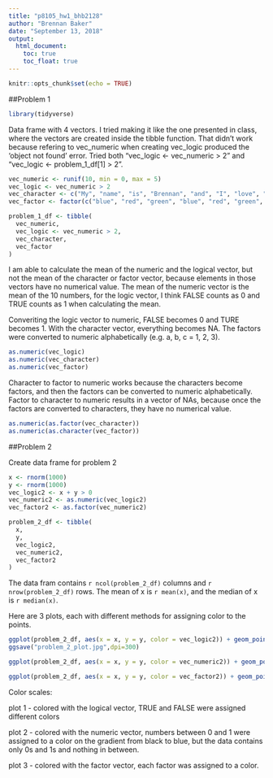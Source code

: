 ```yaml
---
title: "p8105_hw1_bhb2128"
author: "Brennan Baker"
date: "September 13, 2018"
output:
  html_document:
    toc: true
    toc_float: true
---
```


```r
knitr::opts_chunk$set(echo = TRUE)
```

##Problem 1

```r
library(tidyverse)
```

Data frame with 4 vectors. I tried making it like the one presented in class, where the vectors are created inside the tibble function. That didn't work because refering to vec_numeric when creating vec_logic produced the 'object not found' error. Tried both "vec_logic <- vec_numeric > 2" and "vec_logic <- problem_1_df[1] > 2". 
```r

vec_numeric <- runif(10, min = 0, max = 5)
vec_logic <- vec_numeric > 2
vec_character <- c("My", "name", "is", "Brennan", "and", "I", "love", "data", "science", "yay")
vec_factor <- factor(c("blue", "red", "green", "blue", "red", "green", "blue", "red", "green", "blue" ))

problem_1_df <- tibble(
  vec_numeric,
  vec_logic <- vec_numeric > 2,
  vec_character,
  vec_factor
)

```

I am able to calculate the mean of the numeric and the logical vector, but not the mean of the character or factor vector, because elements in those vectors have no numerical value. The mean of the numeric vector is the mean of the 10 numbers, for the logic vector, I think FALSE counts as 0 and TRUE counts as 1 when calculating the mean. 



Converiting the logic vector to numeric, FALSE becomes 0 and TURE becomes 1. With the character vector, everything becomes NA. The factors were converted to numeric alphabetically (e.g. a, b, c = 1, 2, 3).
```r
as.numeric(vec_logic)
as.numeric(vec_character)
as.numeric(vec_factor)
```

Character to factor to numeric works because the characters become factors, and then the factors can be converted to numeric alphabetically. Factor to character to numeric results in a vector of NAs, because once the factors are converted to characters, they have no numerical value.
```r
as.numeric(as.factor(vec_character))
as.numeric(as.character(vec_factor))

```

##Problem 2

Create data frame for problem 2
```r
x <- rnorm(1000)
y <- rnorm(1000)
vec_logic2 <- x + y > 0
vec_numeric2 <- as.numeric(vec_logic2)
vec_factor2 <- as.factor(vec_numeric2)

problem_2_df <- tibble(
  x,
  y,
  vec_logic2,
  vec_numeric2,
  vec_factor2
)
```

The data fram contains `r ncol(problem_2_df)` columns and `r nrow(problem_2_df)` rows. The mean of x is `r mean(x)`, and the median of x is `r median(x)`.

Here are 3 plots, each with different methods for assigning color to the points.

```r
ggplot(problem_2_df, aes(x = x, y = y, color = vec_logic2)) + geom_point()
ggsave("problem_2_plot.jpg",dpi=300)

ggplot(problem_2_df, aes(x = x, y = y, color = vec_numeric2)) + geom_point()

ggplot(problem_2_df, aes(x = x, y = y, color = vec_factor2)) + geom_point()
```

Color scales:

plot 1 - colored with the logical vector, TRUE and FALSE were assigned different colors

plot 2 - colored with the numeric vector, numbers between 0 and 1 were assigned to a color on the gradient from black to blue, but the data contains only 0s and 1s and nothing in between.

plot 3 - colored with the factor vector, each factor was assigned to a color.

